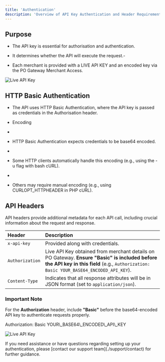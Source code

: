 ```yaml
---
title: 'Authentication'
description: 'Overview of API Key Authentication and Header Requirements'
---
```


## Purpose

* The API key is essential for authorisation and authentication.

* It determines whether the API will execute the request.-

* Each merchant is provided with a LIVE API KEY and an encoded key via the PO Gateway Merchant Access.

![Live API Key](/images/flows-authentication.svg)

## HTTP Basic Authentication

* The API uses HTTP Basic Authentication, where the API key is passed as credentials in the Authorisation header.

* Encoding

*

* HTTP Basic Authentication expects credentials to be base64 encoded.

*

* Some HTTP clients automatically handle this encoding (e.g., using the -u flag with bash cURL).

*

* Others may require manual encoding (e.g., using CURLOPT\_HTTPHEADER in PHP cURL).

## **API Headers**

API headers provide additional metadata for each API call, including crucial information about the request and response.

| **Header**      | **Description**                                                                                                                                                                        |
| :-------------- | :------------------------------------------------------------------------------------------------------------------------------------------------------------------------------------- |
| `x-api-key`     | Provided along with credentials.                                                                                                                                                       |
| `Authorization` | Live API Key obtained from merchant details on PO Gateway. **Ensure "Basic" is included before the API key in this field** (e.g., `Authorization: Basic YOUR_BASE64_ENCODED_API_KEY`). |
| `Content-Type`  | Indicates that all response attributes will be in JSON format (set to `application/json`).                                                                                             |

### **Important Note**

For the **Authorization** header, include **"Basic"** before the base64-encoded API key to authenticate requests properly.

<Info title="Example" emoji="information">
  Authorization: Basic YOUR\_BASE64\_ENCODED\_API\_KEY
</Info>

![Live API Key](/images/flows-APIheader.svg)

<Card title="Need Help?" icon="life-ring" href="/support/contact">
  If you need assistance or have questions regarding setting up your authentication, please [contact our support team](./support/contact) for further guidance.
</Card>